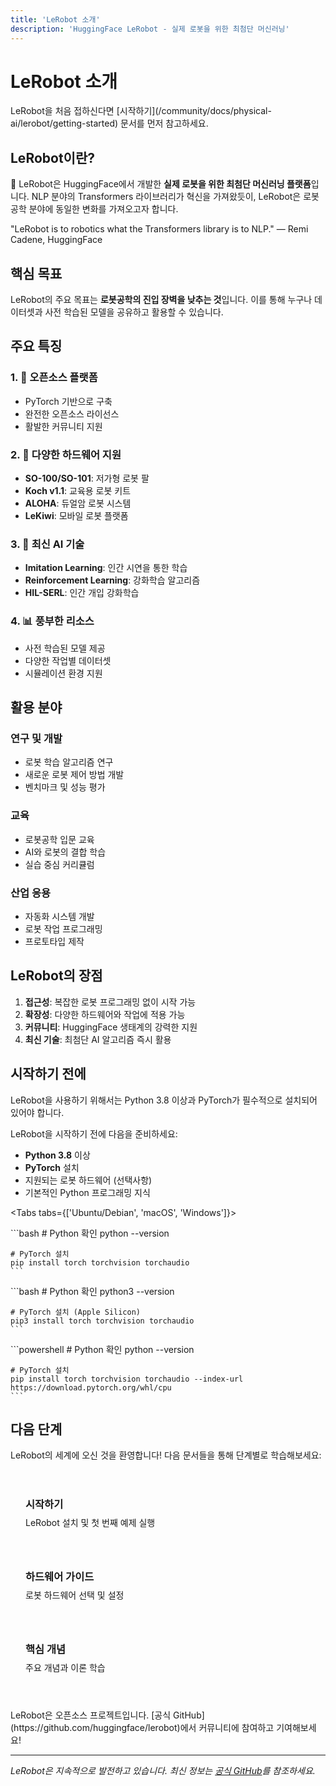 ```yaml
---
title: 'LeRobot 소개'
description: 'HuggingFace LeRobot - 실제 로봇을 위한 최첨단 머신러닝'
---
```



# LeRobot 소개

<Callout type="tip" title="빠른 시작">
  LeRobot을 처음 접하신다면 [시작하기](/community/docs/physical-ai/lerobot/getting-started) 문서를 먼저 참고하세요.
</Callout>

## LeRobot이란?

🤗 LeRobot은 HuggingFace에서 개발한 **실제 로봇을 위한 최첨단 머신러닝 플랫폼**입니다. NLP 분야의 Transformers 라이브러리가 혁신을 가져왔듯이, LeRobot은 로봇공학 분야에 동일한 변화를 가져오고자 합니다.

<Callout type="info">
  "LeRobot is to robotics what the Transformers library is to NLP."  
  — Remi Cadene, HuggingFace
</Callout>

## 핵심 목표

LeRobot의 주요 목표는 **로봇공학의 진입 장벽을 낮추는 것**입니다. 이를 통해 누구나 데이터셋과 사전 학습된 모델을 공유하고 활용할 수 있습니다.

## 주요 특징

### 1. 🔧 오픈소스 플랫폼
- PyTorch 기반으로 구축
- 완전한 오픈소스 라이선스
- 활발한 커뮤니티 지원

### 2. 🤖 다양한 하드웨어 지원
- **SO-100/SO-101**: 저가형 로봇 팔
- **Koch v1.1**: 교육용 로봇 키트
- **ALOHA**: 듀얼암 로봇 시스템
- **LeKiwi**: 모바일 로봇 플랫폼

### 3. 🧠 최신 AI 기술
- **Imitation Learning**: 인간 시연을 통한 학습
- **Reinforcement Learning**: 강화학습 알고리즘
- **HIL-SERL**: 인간 개입 강화학습

### 4. 📊 풍부한 리소스
- 사전 학습된 모델 제공
- 다양한 작업별 데이터셋
- 시뮬레이션 환경 지원

## 활용 분야

### 연구 및 개발
- 로봇 학습 알고리즘 연구
- 새로운 로봇 제어 방법 개발
- 벤치마크 및 성능 평가

### 교육
- 로봇공학 입문 교육
- AI와 로봇의 결합 학습
- 실습 중심 커리큘럼

### 산업 응용
- 자동화 시스템 개발
- 로봇 작업 프로그래밍
- 프로토타입 제작

## LeRobot의 장점

1. **접근성**: 복잡한 로봇 프로그래밍 없이 시작 가능
2. **확장성**: 다양한 하드웨어와 작업에 적용 가능
3. **커뮤니티**: HuggingFace 생태계의 강력한 지원
4. **최신 기술**: 최첨단 AI 알고리즘 즉시 활용

## 시작하기 전에

<Callout type="warning" title="필수 요구사항">
  LeRobot을 사용하기 위해서는 Python 3.8 이상과 PyTorch가 필수적으로 설치되어 있어야 합니다.
</Callout>

LeRobot을 시작하기 전에 다음을 준비하세요:

- **Python 3.8** 이상
- **PyTorch** 설치
- 지원되는 로봇 하드웨어 (선택사항)
- 기본적인 Python 프로그래밍 지식

<Tabs tabs={['Ubuntu/Debian', 'macOS', 'Windows']}>
  <div class="tab-panel">
    ```bash
    # Python 확인
    python --version
    
    # PyTorch 설치
    pip install torch torchvision torchaudio
    ```
  </div>
  <div class="tab-panel">
    ```bash
    # Python 확인  
    python3 --version
    
    # PyTorch 설치 (Apple Silicon)
    pip3 install torch torchvision torchaudio
    ```
  </div>
  <div class="tab-panel">
    ```powershell
    # Python 확인
    python --version
    
    # PyTorch 설치
    pip install torch torchvision torchaudio --index-url https://download.pytorch.org/whl/cpu
    ```
  </div>
</Tabs>

## 다음 단계

LeRobot의 세계에 오신 것을 환영합니다! 다음 문서들을 통해 단계별로 학습해보세요:

<div style="display: grid; grid-template-columns: repeat(auto-fit, minmax(250px, 1fr)); gap: 1rem; margin: 2rem 0;">
  <a href="/community/docs/physical-ai/lerobot/getting-started" style="padding: 1.5rem; background: var(--color-surface); border: 1px solid var(--color-border); border-radius: var(--radius-lg); text-decoration: none; transition: all var(--transition-base);">
    <h3 style="margin: 0 0 0.5rem 0; color: var(--color-accent);"><i class="fas fa-rocket"></i> 시작하기</h3>
    <p style="margin: 0; color: var(--color-text-secondary); font-size: var(--text-sm);">LeRobot 설치 및 첫 번째 예제 실행</p>
  </a>
  
  <a href="/community/docs/physical-ai/lerobot/hardware" style="padding: 1.5rem; background: var(--color-surface); border: 1px solid var(--color-border); border-radius: var(--radius-lg); text-decoration: none; transition: all var(--transition-base);">
    <h3 style="margin: 0 0 0.5rem 0; color: var(--color-accent);"><i class="fas fa-microchip"></i> 하드웨어 가이드</h3>
    <p style="margin: 0; color: var(--color-text-secondary); font-size: var(--text-sm);">  로봇 하드웨어 선택 및 설정</p>
  </a>
  
  <a href="/community/docs/physical-ai/lerobot/concepts" style="padding: 1.5rem; background: var(--color-surface); border: 1px solid var(--color-border); border-radius: var(--radius-lg); text-decoration: none; transition: all var(--transition-base);">
    <h3 style="margin: 0 0 0.5rem 0; color: var(--color-accent);"><i class="fas fa-book"></i> 핵심 개념</h3>
    <p style="margin: 0; color: var(--color-text-secondary); font-size: var(--text-sm);">주요 개념과 이론 학습</p>
  </a>
</div>

<Callout type="success" title="커뮤니티 참여">
  LeRobot은 오픈소스 프로젝트입니다. [공식 GitHub](https://github.com/huggingface/lerobot)에서 커뮤니티에 참여하고 기여해보세요!
</Callout>

---

*LeRobot은 지속적으로 발전하고 있습니다. 최신 정보는 [공식 GitHub](https://github.com/huggingface/lerobot)를 참조하세요.*